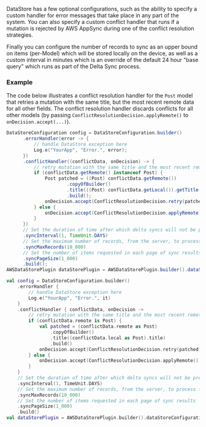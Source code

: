 DataStore has a few optional configurations, such as the ability to specify a custom handler for error messages that take place in any part of the system. You can also specify a custom conflict handler that runs if a mutation is rejected by AWS AppSync during one of the conflict resolution strategies.

Finally you can configure the number of records to sync as an upper bound on items (per-Model) which will be stored locally on the device, as well as a custom interval in minutes which is an override of the default 24 hour "base query" which runs as part of the Delta Sync process.

### Example

The code below illustrates a conflict resolution handler for the `Post` model that retries a mutation with the same title, but the most recent remote data for all other fields. The conflict resolution handler discards conflicts for all other models (by passing `ConflictResolutionDecision.applyRemote()` to `onDecision.accept(...)`).

<BlockSwitcher>
<Block name="Java">

```java
DataStoreConfiguration config = DataStoreConfiguration.builder()
      .errorHandler(error -> {
          // handle DataStore exception here
          Log.e("YourApp", "Error.", error);
      })
      .conflictHandler((conflictData, onDecision) -> {
          // retry mutation with the same title and the most recent remote data for other fields
          if (conflictData.getRemote() instanceof Post) {
              Post patched = ((Post) conflictData.getRemote())
                      .copyOfBuilder()
                      .title(((Post) conflictData.getLocal()).getTitle())
                      .build();
              onDecision.accept(ConflictResolutionDecision.retry(patched));
          } else {
              onDecision.accept(ConflictResolutionDecision.applyRemote());
          }
      })
      // Set the duration of time after which delta syncs will not be preferred over base syncs
      .syncInterval(1, TimeUnit.DAYS)
      // Set the maximum number of records, from the server, to process from a sync operation
      .syncMaxRecords(10_000)
      // Set the number of items requested in each page of sync results
      .syncPageSize(1_000)
      .build();
AWSDataStorePlugin dataStorePlugin = AWSDataStorePlugin.builder().dataStoreConfiguration(config).build();
```

</Block>
<Block name="Kotlin">

```kotlin
val config = DataStoreConfiguration.builder()
    .errorHandler {
        // handle DataStore exception here
        Log.e("YourApp", "Error.", it)
    }
    .conflictHandler { conflictData, onDecision ->
        // retry mutation with the same title and the most recent remote data for other fields
        if (conflictData.remote is Post) {
            val patched = (conflictData.remote as Post)
                .copyOfBuilder()
                .title((conflictData.local as Post).title)
                .build()
            onDecision.accept(ConflictResolutionDecision.retry(patched))
        } else {
            onDecision.accept(ConflictResolutionDecision.applyRemote())
        }
    }
    // Set the duration of time after which delta syncs will not be preferred over base syncs
    .syncInterval(1, TimeUnit.DAYS)
    // Set the maximum number of records, from the server, to process from a sync operation
    .syncMaxRecords(10_000)
    // Set the number of items requested in each page of sync results
    .syncPageSize(1_000)
    .build()
val dataStorePlugin = AWSDataStorePlugin.builder().dataStoreConfiguration(config).build()
```

</Block>
</BlockSwitcher>

